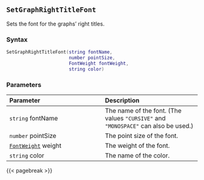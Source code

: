 ## `SetGraphRightTitleFont`

Sets the font for the graphs' right titles.

### Syntax {-}

``` .lua
SetGraphRightTitleFont(string fontName,
                       number pointSize,
                       FontWeight fontWeight,
                       string color)
```


### Parameters {-}

**Parameter** | **Description**
| :-- | :-- |
|`string` fontName | The name of the font. (The values `"CURSIVE"` and `"MONOSPACE"` can also be used.) | 
|`number` pointSize | The point size of the font. | 
|[`FontWeight`](#fontweight) weight | The weight of the font. | 
|`string` color | The name of the color. |


{{< pagebreak >}}